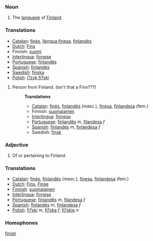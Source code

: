 ===Noun===
# The [[language]] of [[Finland]].

===Translations===
*[[Catalan]]: [[finès]], [[llengua finesa]], [[finlandès]]
*[[Dutch]]: [[Fins]]
*Finnish: [[suomi]]
*[[Interlingua]]: [[finnese]]
*[[Portuguese]]: [[finlandês]]
*[[Spanish]]: [[finlandés]]
*[[Swedish]]: [[finska]]
*[[Polish]]: [[j?zyk fi?ski]]

# Person from Finland. (isn't that a Finn???)
#:'''Translations'''
#:*[[Catalan]]: [[finès]], [[finlandès]] (masc.), [[finesa]], [[finlandesa]] (fem.)
#:*Finnish: [[suomalainen]]
#:*[[Interlingua]]: [[finnese]]
#:*[[Portuguese]]: [[finlandês]] ''m'', [[filandesa]] ''f''
#:*[[Spanish]]: [[finlandés]] ''m'', [[finlandesa]] ''f''
#:*Swedish: [[finsk]]

===Adjective===
# Of or pertaining to Finland.
===Translations===
*[[Catalan]]: [[finès]], [[finlandès]] (masc.), [[finesa]], [[finlandesa]] (fem.)
*[[Dutch]]: [[Fins]], [[Finse]]
*[[Finnish]]: [[suomalainen]]
*[[Interlingua]]: [[finnese]]
*[[Portuguese]]: [[finlandês]] ''m'', [[filandesa]] ''f''
*[[Spanish]]: [[finlandés]] ''m'', [[finlandesa]] ''f''
*[[Polish]]: [[fi?ski]] ''m'', [[fi?ska]] ''f'', [[fi?skie]] ''n''

===Homophones===

[[finish]]